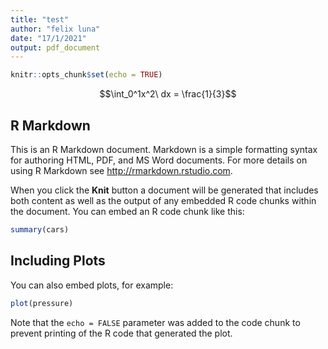 ```yaml
---
title: "test"
author: "felix luna"
date: "17/1/2021"
output: pdf_document
---
```


```r
knitr::opts_chunk$set(echo = TRUE)
```
$$\int_0^1x^2\ dx = \frac{1}{3}$$
  

## R Markdown



This is an R Markdown document. Markdown is a simple formatting syntax for authoring HTML, PDF, and MS Word documents. For more details on using R Markdown see <http://rmarkdown.rstudio.com>.

When you click the **Knit** button a document will be generated that includes both content as well as the output of any embedded R code chunks within the document. You can embed an R code chunk like this:

```r
summary(cars)
```

## Including Plots

You can also embed plots, for example:

```r
plot(pressure)
```

Note that the `echo = FALSE` parameter was added to the code chunk to prevent printing of the R code that generated the plot.
